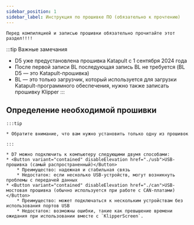 ```yaml
---
sidebar_position: 1
sidebar_label: Инструкция по прошивке ПО (обязательно к прочтению)
---
```





    Перед компиляцией и записью прошивки обязательно прочитайте этот раздел!!!!

:::tip Важные замечания
* D5 уже предустановлена прошивка Katapult с 1 сентября 2024 года
* После первой записи BL последующая запись BL не требуется (BL D5 — это Katapult-прошивка)
* BL — это только загрузчик, который используется для загрузки Katapult-программного обеспечения, нужно также записать прошивку Klipper
:::

## Определение необходимой прошивки

    :::tip

    * Обратите внимание, что вам нужно установить только одну из прошивок

    :::
    
    * D7 можно подключить к компьютеру следующими двумя способами:
    * <Button variant="contained" disableElevation href="./usb">USB-прошивка (самый распространенный)</Button>
        * Преимущество: надежная и стабильная связь
        * Недостаток: если несколько USB-устройств, могут возникнуть проблемы с передачей данных
    * <Button variant="contained" disableElevation href="./can">USB-мостовая прошивка (обычно используется при работе с CAN-платами)</Button>
        * Преимущество: может подключаться к нескольким устройствам без использования портов USB
        * Недостаток: возможны ошибки, такие как превышение времени ожидания при использовании вместе с `KlipperScreen`.
